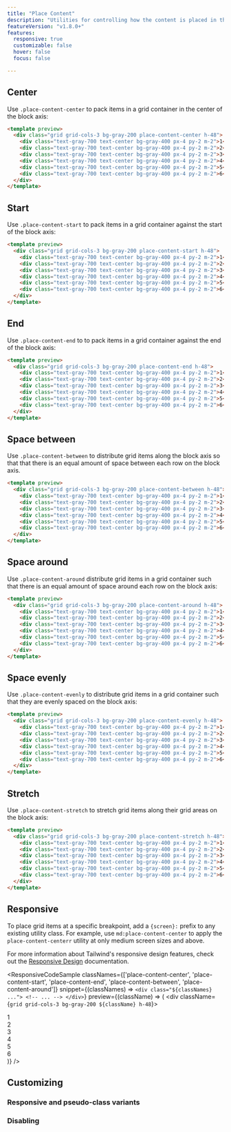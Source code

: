 ```yaml
---
title: "Place Content"
description: "Utilities for controlling how the content is placed in the grid."
featureVersion: "v1.8.0+"
features:
  responsive: true
  customizable: false
  hover: false
  focus: false

---
```




## Center

Use `.place-content-center` to pack items in a grid container in the center of the block axis: 

```html
<template preview>
  <div class="grid grid-cols-3 bg-gray-200 place-content-center h-48">
    <div class="text-gray-700 text-center bg-gray-400 px-4 py-2 m-2">1</div>
    <div class="text-gray-700 text-center bg-gray-400 px-4 py-2 m-2">2</div>
    <div class="text-gray-700 text-center bg-gray-400 px-4 py-2 m-2">3</div>
    <div class="text-gray-700 text-center bg-gray-400 px-4 py-2 m-2">4</div>
    <div class="text-gray-700 text-center bg-gray-400 px-4 py-2 m-2">5</div>
    <div class="text-gray-700 text-center bg-gray-400 px-4 py-2 m-2">6</div>
  </div>
</template>
```

## Start

Use `.place-content-start` to pack items in a grid container against the start of the block axis:

```html
<template preview>
  <div class="grid grid-cols-3 bg-gray-200 place-content-start h-48">
    <div class="text-gray-700 text-center bg-gray-400 px-4 py-2 m-2">1</div>
    <div class="text-gray-700 text-center bg-gray-400 px-4 py-2 m-2">2</div>
    <div class="text-gray-700 text-center bg-gray-400 px-4 py-2 m-2">3</div>
    <div class="text-gray-700 text-center bg-gray-400 px-4 py-2 m-2">4</div>
    <div class="text-gray-700 text-center bg-gray-400 px-4 py-2 m-2">5</div>
    <div class="text-gray-700 text-center bg-gray-400 px-4 py-2 m-2">6</div>
  </div>
</template>
```

## End

Use `.place-content-end` to to pack items in a grid container against the end of the block axis:

```html
<template preview>
  <div class="grid grid-cols-3 bg-gray-200 place-content-end h-48">
    <div class="text-gray-700 text-center bg-gray-400 px-4 py-2 m-2">1</div>
    <div class="text-gray-700 text-center bg-gray-400 px-4 py-2 m-2">2</div>
    <div class="text-gray-700 text-center bg-gray-400 px-4 py-2 m-2">3</div>
    <div class="text-gray-700 text-center bg-gray-400 px-4 py-2 m-2">4</div>
    <div class="text-gray-700 text-center bg-gray-400 px-4 py-2 m-2">5</div>
    <div class="text-gray-700 text-center bg-gray-400 px-4 py-2 m-2">6</div>
  </div>
</template>
```

## Space between

Use `.place-content-between` to distribute grid items along the block axis so that that there is an equal amount of space between each row on the block axis.

```html
<template preview>
  <div class="grid grid-cols-3 bg-gray-200 place-content-between h-48">
    <div class="text-gray-700 text-center bg-gray-400 px-4 py-2 m-2">1</div>
    <div class="text-gray-700 text-center bg-gray-400 px-4 py-2 m-2">2</div>
    <div class="text-gray-700 text-center bg-gray-400 px-4 py-2 m-2">3</div>
    <div class="text-gray-700 text-center bg-gray-400 px-4 py-2 m-2">4</div>
    <div class="text-gray-700 text-center bg-gray-400 px-4 py-2 m-2">5</div>
    <div class="text-gray-700 text-center bg-gray-400 px-4 py-2 m-2">6</div>
  </div>
</template>
```

## Space around

Use `.place-content-around` distribute grid items in a grid container such that there is an equal amount of space around each row on the block axis: 

```html
<template preview>
  <div class="grid grid-cols-3 bg-gray-200 place-content-around h-48">
    <div class="text-gray-700 text-center bg-gray-400 px-4 py-2 m-2">1</div>
    <div class="text-gray-700 text-center bg-gray-400 px-4 py-2 m-2">2</div>
    <div class="text-gray-700 text-center bg-gray-400 px-4 py-2 m-2">3</div>
    <div class="text-gray-700 text-center bg-gray-400 px-4 py-2 m-2">4</div>
    <div class="text-gray-700 text-center bg-gray-400 px-4 py-2 m-2">5</div>
    <div class="text-gray-700 text-center bg-gray-400 px-4 py-2 m-2">6</div>
  </div>
</template>
```

## Space evenly

Use `.place-content-evenly` to distribute grid items in a grid container such that they are evenly spaced on the block axis:

```html
<template preview>
  <div class="grid grid-cols-3 bg-gray-200 place-content-evenly h-48">
    <div class="text-gray-700 text-center bg-gray-400 px-4 py-2 m-2">1</div>
    <div class="text-gray-700 text-center bg-gray-400 px-4 py-2 m-2">2</div>
    <div class="text-gray-700 text-center bg-gray-400 px-4 py-2 m-2">3</div>
    <div class="text-gray-700 text-center bg-gray-400 px-4 py-2 m-2">4</div>
    <div class="text-gray-700 text-center bg-gray-400 px-4 py-2 m-2">5</div>
    <div class="text-gray-700 text-center bg-gray-400 px-4 py-2 m-2">6</div>
  </div>
</template>
```

## Stretch

Use `.place-content-stretch` to stretch grid items along their grid areas on the block axis:

```html
<template preview>
  <div class="grid grid-cols-3 bg-gray-200 place-content-stretch h-48">
    <div class="text-gray-700 text-center bg-gray-400 px-4 py-2 m-2">1</div>
    <div class="text-gray-700 text-center bg-gray-400 px-4 py-2 m-2">2</div>
    <div class="text-gray-700 text-center bg-gray-400 px-4 py-2 m-2">3</div>
    <div class="text-gray-700 text-center bg-gray-400 px-4 py-2 m-2">4</div>
    <div class="text-gray-700 text-center bg-gray-400 px-4 py-2 m-2">5</div>
    <div class="text-gray-700 text-center bg-gray-400 px-4 py-2 m-2">6</div>
  </div>
</template>
```

## Responsive

To place grid items at a specific breakpoint, add a `{screen}:` prefix to any existing utility class. For example, use `md:place-content-center` to apply the `place-content-centerr` utility at only medium screen sizes and above.

For more information about Tailwind's responsive design features, check out the [Responsive Design](/docs/responsive-design) documentation.

<ResponsiveCodeSample
  classNames={['place-content-center', 'place-content-start', 'place-content-end', 'place-content-between', 'place-content-around']}
  snippet={(classNames) => `
    <div class="${classNames} ...">
      <!-- ... -->
    </div>
  `}
  preview={(className) => (
    <div className={`grid grid-cols-3 bg-gray-200 ${className} h-48`}>
      <div className="text-gray-700 text-center bg-gray-400 px-4 py-2 m-2">1</div>
      <div className="text-gray-700 text-center bg-gray-400 px-4 py-2 m-2">2</div>
      <div className="text-gray-700 text-center bg-gray-400 px-4 py-2 m-2">3</div>
      <div className="text-gray-700 text-center bg-gray-400 px-4 py-2 m-2">4</div>
      <div className="text-gray-700 text-center bg-gray-400 px-4 py-2 m-2">5</div>
      <div className="text-gray-700 text-center bg-gray-400 px-4 py-2 m-2">6</div>
    </div>
  )}
/>

## Customizing

### Responsive and pseudo-class variants

<Variants plugin="placeContent" name="place-content" />

### Disabling

<Disabling plugin="placeContent" name="place-content" />
